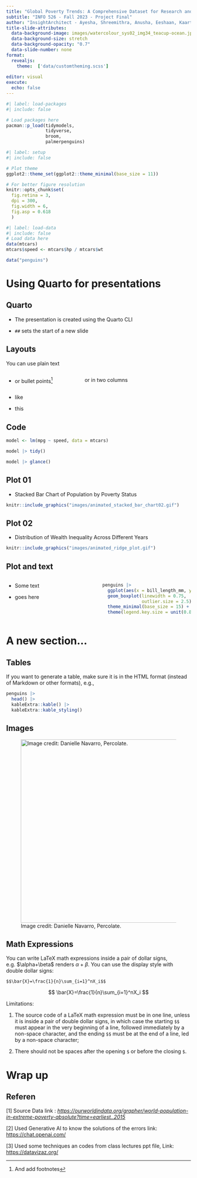 ```yaml
---
title: "Global Poverty Trends: A Comprehensive Dataset for Research and Development"
subtitle: "INFO 526 - Fall 2023 - Project Final"
author: "InsightArchitect - Ayesha, Shreemithra, Anusha, Eeshaan, Kaarthik, Amaan"
title-slide-attributes:
  data-background-image: images/watercolour_sys02_img34_teacup-ocean.jpg
  data-background-size: stretch
  data-background-opacity: "0.7"
  data-slide-number: none
format:
  revealjs:
    theme:  ['data/customtheming.scss']
  
editor: visual
execute:
  echo: false
---
```


```r
#| label: load-packages
#| include: false

# Load packages here
pacman::p_load(tidymodels,
               tidyverse,
               broom,
               palmerpenguins)

```

```r
#| label: setup
#| include: false

# Plot theme
ggplot2::theme_set(ggplot2::theme_minimal(base_size = 11))

# For better figure resolution
knitr::opts_chunk$set(
  fig.retina = 3, 
  dpi = 300, 
  fig.width = 6, 
  fig.asp = 0.618 
  )
```

```r
#| label: load-data
#| include: false
# Load data here
data(mtcars)
mtcars$speed <- mtcars$hp / mtcars$wt

data("penguins")
```

# Using Quarto for presentations

## Quarto

-   The presentation is created using the Quarto CLI

-   `##` sets the start of a new slide

## Layouts

You can use plain text

::: columns
::: {.column width="40%"}
-   or bullet points[^1]
:::

::: {.column width="60%"}
or in two columns
:::
:::

[^1]: And add footnotes

-   like

-   this

## Code

```r
model <- lm(mpg ~ speed, data = mtcars) 

model |> tidy()

model |> glance()

```

## Plot 01 {.smaller auto-animate="true"}

- Stacked Bar Chart of Population by Poverty Status
```r

knitr::include_graphics("images/animated_stacked_bar_chart02.gif")

```


## Plot 02 {.smaller auto-animate="true"}

- Distribution of Wealth Inequality Across Different Years
```r

knitr::include_graphics("images/animated_ridge_plot.gif")

```

## Plot and text

::: columns
::: {.column width="50%"}
-   Some text

-   goes here
:::

::: {.column width="50%"}
```r
penguins |>
  ggplot(aes(x = bill_length_mm, y = species, color = species)) +
  geom_boxplot(linewidth = 0.75,
               outlier.size = 2.5) +
  theme_minimal(base_size = 15) +
  theme(legend.key.size = unit(0.8, "cm"))
```
:::
:::

# A new section...

## Tables

If you want to generate a table, make sure it is in the HTML format (instead of Markdown or other formats), e.g.,

```r
penguins |> 
  head() |>
  kableExtra::kable() |>
  kableExtra::kable_styling()
```

## Images

![Image credit: Danielle Navarro, Percolate.](images/watercolour_sys02_img34_teacup-ocean.png){fig-align="center" width="500"}

## Math Expressions {.smaller}

You can write LaTeX math expressions inside a pair of dollar signs, e.g. \$\\alpha+\\beta\$ renders $\alpha + \beta$. You can use the display style with double dollar signs:

```         
$$\bar{X}=\frac{1}{n}\sum_{i=1}^nX_i$$
```

$$
\bar{X}=\frac{1}{n}\sum_{i=1}^nX_i
$$

Limitations:

1.  The source code of a LaTeX math expression must be in one line, unless it is inside a pair of double dollar signs, in which case the starting `$$` must appear in the very beginning of a line, followed immediately by a non-space character, and the ending `$$` must be at the end of a line, led by a non-space character;

2.  There should not be spaces after the opening `$` or before the closing `$`.

# Wrap up

## Referen
\[1\] Source Data link : [*https://ourworldindata.org/grapher/world-population-in-extreme-poverty-absolute?time=earliest..2015*](https://ourworldindata.org/grapher/world-population-in-extreme-poverty-absolute?time=earliest..2015)

\[2\] Used Generative AI to know the solutions of the errors link: <https://chat.openai.com/>

\[3\] Used some techniques an codes from class lectures ppt file, Link: <https://datavizaz.org/>\
